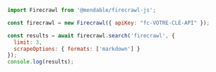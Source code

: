 ```js Node.js
import Firecrawl from '@mendable/firecrawl-js';

const firecrawl = new Firecrawl({ apiKey: "fc-VOTRE-CLÉ-API" });

const results = await firecrawl.search('firecrawl', {
  limit: 3,
  scrapeOptions: { formats: ['markdown'] }
});
console.log(results);
```
